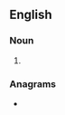 ==English==

===Noun===
{{head|en|noun plural form}}

# {{plural of|abortee|lang=en}}

===Anagrams===
* {{anagrams|en|obserate|rebatoes|tree boas}}